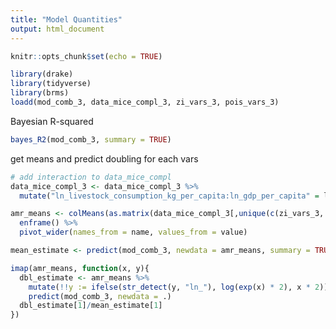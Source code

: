 ```yaml
---
title: "Model Quantities"
output: html_document
---
```


```r
knitr::opts_chunk$set(echo = TRUE)
```

```r
library(drake)
library(tidyverse)
library(brms)
loadd(mod_comb_3, data_mice_compl_3, zi_vars_3, pois_vars_3)
```

Bayesian R-squared
```r
bayes_R2(mod_comb_3, summary = TRUE)
```

get means and predict doubling for each vars
```r
# add interaction to data_mice_compl
data_mice_compl_3 <- data_mice_compl_3 %>% 
  mutate("ln_livestock_consumption_kg_per_capita:ln_gdp_per_capita" = ln_livestock_consumption_kg_per_capita * ln_gdp_per_capita)

amr_means <- colMeans(as.matrix(data_mice_compl_3[,unique(c(zi_vars_3, pois_vars_3))])) %>%
  enframe() %>%
  pivot_wider(names_from = name, values_from = value)

mean_estimate <- predict(mod_comb_3, newdata = amr_means, summary = TRUE)

imap(amr_means, function(x, y){
  dbl_estimate <- amr_means %>%
    mutate(!!y := ifelse(str_detect(y, "ln_"), log(exp(x) * 2), x * 2)) %>%
    predict(mod_comb_3, newdata = .)
  dbl_estimate[1]/mean_estimate[1]
})

```

